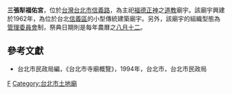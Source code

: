 '''三張犁福佑宮'''，位於[[台灣|台灣]][[台北市|台北市]][[信義路|信義路]]，為主祀[[福德正神|福德正神]]之[[道教|道教]]廟宇。該廟宇興建於1962年，為位於台北[[信義區_(臺北市)|信義區]]的小型傳統建築廟宇。另外，該廟宇的組織型態為[[管理委員會|管理委員會]]制，祭典日期則是每年農曆之[[八月十二|八月十二]]。
== 參考文獻 ==
*台北市民政局編，《台北市寺廟概覽》，1994年，台北市，台北市民政局

[[Category:信義區廟宇_(臺北市)|F]]
[[Category:台北市土地廟|Category:台北市土地廟]]
